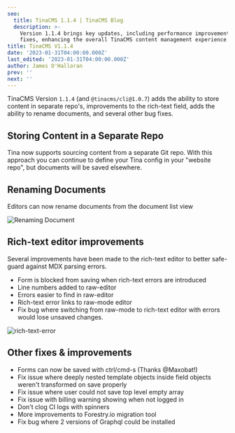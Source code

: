 ```yaml
---
seo:
  title: TinaCMS 1.1.4 | TinaCMS Blog
  description: >-
    Version 1.1.4 brings key updates, including performance improvements and bug
    fixes, enhancing the overall TinaCMS content management experience.
title: TinaCMS V1.1.4
date: '2023-01-31T04:00:00.000Z'
last_edited: '2023-01-31T04:00:00.000Z'
author: James O'Halloran
prev: ''
next: ''
---
```


TinaCMS Version `1.1.4` (and `@tinacms/cli@1.0.7`) adds the ability to store content in separate repo's, improvements to the rich-text field, adds the ability to rename documents, and several other bug fixes.

## Storing Content in a Separate Repo

Tina now supports sourcing content from a separate Git repo. With this approach you can continue to define your Tina config in your "website repo", but documents will be saved elsewhere.

## Renaming Documents

Editors can now rename documents from the document list view

![Renaming Document](/img/blog/tina-v-1.1.4/edit-doc.png "Renaming Document")

## Rich-text editor improvements

Several improvements have been made to the rich-text editor to better safe-guard against MDX parsing errors.

* Form is blocked from saving when rich-text errors are introduced
* Line numbers added to raw-editor
* Errors easier to find in raw-editor
* Rich-text error links to raw-mode editor
* Fix bug where switching from raw-mode to rich-text editor with errors would lose unsaved changes.

![rich-text-error](/img/blog/tina-v-1.1.4/edit-rtf.png "rich-text-error")

## Other fixes & improvements

* Forms can now be saved with ctrl/cmd-s (Thanks @Maxobat!)
* Fix issue where deeply nested template objects inside field objects weren't transformed on save properly
* Fix issue where user could not save top level empty array
* Fix issue with billing warning showing when not logged in
* Don't clog CI logs with spinners
* More improvements to Forestry.io migration tool
* Fix bug where 2 versions of Graphql could be installed
